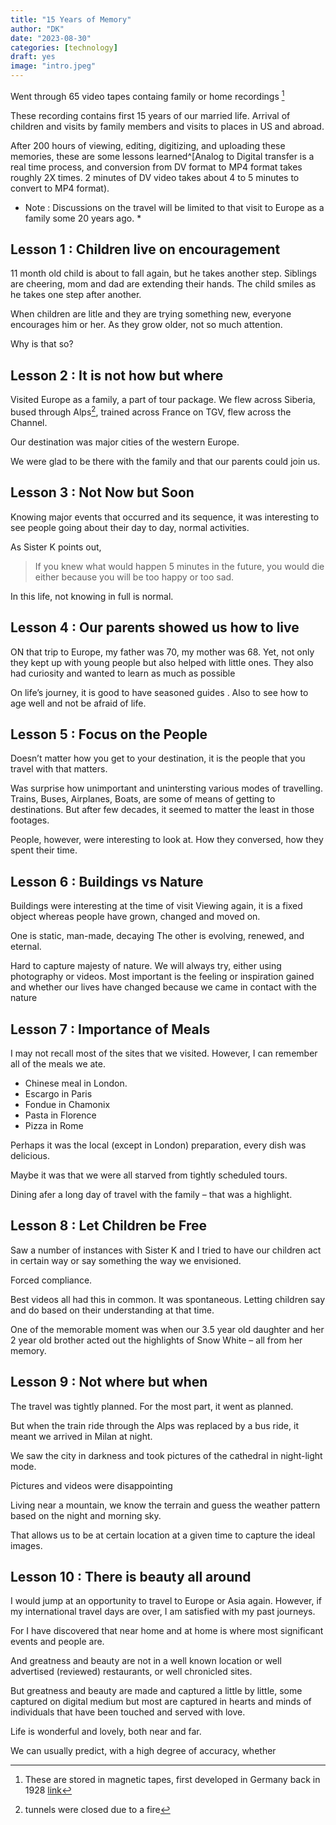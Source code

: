 ```yaml
---
title: "15 Years of Memory"
author: "DK"
date: "2023-08-30"
categories: [technology]
draft: yes
image: "intro.jpeg"
---
```


Went through 65 video tapes containg family or home recordings [^1]

[^1]: These are stored in magnetic tapes, first developed in Germany back in 1928 [link](https://en.wikipedia.org/wiki/Magnetic_tape#:~:text=Magnetic%20tape%20is%20a%20medium,magnetic%20wire%20recording%20from%20Denmark.)

These recording contains first 15 years of our married life. Arrival of children and visits by family members and visits to places in US and abroad.

After 200 hours of viewing, editing, digitizing, and uploading these memories, these are some lessons learned\^\[Analog to Digital transfer is a real time process, and conversion from DV format to MP4 format takes roughly 2X times. 2 minutes of DV video takes about 4 to 5 minutes to convert to MP4 format).

-   Note : Discussions on the travel will be limited to that visit to Europe as a family some 20 years ago. \*

## Lesson 1 : Children live on encouragement

11 month old child is about to fall again, but he takes another step. Siblings are cheering, mom and dad are extending their hands. The child smiles as he takes one step after another.

When children are litle and they are trying something new, everyone encourages him or her. As they grow older, not so much attention.

Why is that so?

## Lesson 2 : It is not how but where

Visited Europe as a family, a part of tour package. We flew across Siberia, bused through Alps[^2], trained across France on TGV, flew across the Channel.

[^2]: tunnels were closed due to a fire

Our destination was major cities of the western Europe.

We were glad to be there with the family and that our parents could join us.

## Lesson 3 : Not Now but Soon

Knowing major events that occurred and its sequence, it was interesting to see people going about their day to day, normal activities.

As Sister K points out,

> If you knew what would happen 5 minutes in the future, you would die either because you will be too happy or too sad.

In this life, not knowing in full is normal.

## Lesson 4 : Our parents showed us how to live

ON that trip to Europe, my father was 70, my mother was 68. Yet, not only they kept up with young people but also helped with little ones. They also had curiosity and wanted to learn as much as possible

On life's journey, it is good to have seasoned guides . Also to see how to age well and not be afraid of life.

## Lesson 5 : Focus on the People

Doesn't matter how you get to your destination, it is the people that you travel with that matters.

Was surprise how unimportant and unintersting various modes of travelling. Trains, Buses, Airplanes, Boats, are some of means of getting to destinations. But after few decades, it seemed to matter the least in those footages.

People, however, were interesting to look at. How they conversed, how they spent their time.

## Lesson 6 : Buildings vs Nature

Buildings were interesting at the time of visit Viewing again, it is a fixed object whereas people have grown, changed and moved on.

One is static, man-made, decaying The other is evolving, renewed, and eternal.

Hard to capture majesty of nature. We will always try, either using photography or videos. Most important is the feeling or inspiration gained and whether our lives have changed because we came in contact with the nature

## Lesson 7 : Importance of Meals

I may not recall most of the sites that we visited. However, I can remember all of the meals we ate.

-   Chinese meal in London.
-   Escargo in Paris
-   Fondue in Chamonix
-   Pasta in Florence
-   Pizza in Rome

Perhaps it was the local (except in London) preparation, every dish was delicious.

Maybe it was that we were all starved from tightly scheduled tours.

Dining afer a long day of travel with the family -- that was a highlight.

## Lesson 8 : Let Children be Free

Saw a number of instances with Sister K and I tried to have our children act in certain way or say something the way we envisioned.

Forced compliance.

Best videos all had this in common. It was spontaneous. Letting children say and do based on their understanding at that time.

One of the memorable moment was when our 3.5 year old daughter and her 2 year old brother acted out the highlights of Snow White -- all from her memory.

## Lesson 9 : Not where but when

The travel was tightly planned. For the most part, it went as planned.

But when the train ride through the Alps was replaced by a bus ride, it meant we arrived in Milan at night.

We saw the city in darkness and took pictures of the cathedral in night-light mode.

Pictures and videos were disappointing

Living near a mountain, we know the terrain and guess the weather pattern based on the night and morning sky.

That allows us to be at certain location at a given time to capture the ideal images.

## Lesson 10 : There is beauty all around

I would jump at an opportunity to travel to Europe or Asia again. However, if my international travel days are over, I am satisfied with my past journeys.

For I have discovered that near home and at home is where most significant events and people are.

And greatness and beauty are not in a well known location or well advertised (reviewed) restaurants, or well chronicled sites.

But greatness and beauty are made and captured a little by little, some captured on digital medium but most are captured in hearts and minds of individuals that have been touched and served with love.

Life is wonderful and lovely, both near and far.

We can usually predict, with a high degree of accuracy, whether
